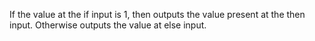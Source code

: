 If the value at the <span class="highlight">if</span> input is 1, then outputs the value present at the <span class="highlight">then</span> input. Otherwise outputs the value at <span class="highlight">else</span> input.